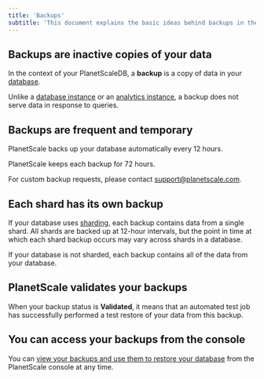 ```yaml
---
title: 'Backups'
subtitle: 'This document explains the basic ideas behind backups in the PlanetScaleDB context.'
---
```


## Backups are inactive copies of your data

In the context of your PlanetScaleDB, a **backup** is a copy of data in your [database](databases).

Unlike a [database instance](database-instances) or an [analytics instance](analytics-instances), a backup does not serve data in response to queries.

## Backups are frequent and temporary

PlanetScale backs up your database automatically every 12 hours.

PlanetScale keeps each backup for 72 hours.

For custom backup requests, please contact <support@planetscale.com>.

## Each shard has its own backup

If your database uses [sharding](/psdb/sharding-schemes), each backup contains data from a single shard. All shards are backed up at 12-hour intervals, but the point in time at which each shard backup occurs may vary across shards in a database.

If your database is not sharded, each backup contains all of the data from your database.

## PlanetScale validates your backups

When your backup status is **Validated**, it means that an automated test job has successfully performed a test restore of your data from this backup.

## You can access your backups from the console

You can [view your backups and use them to restore your database](restoring-backups) from the PlanetScale console at any time.
